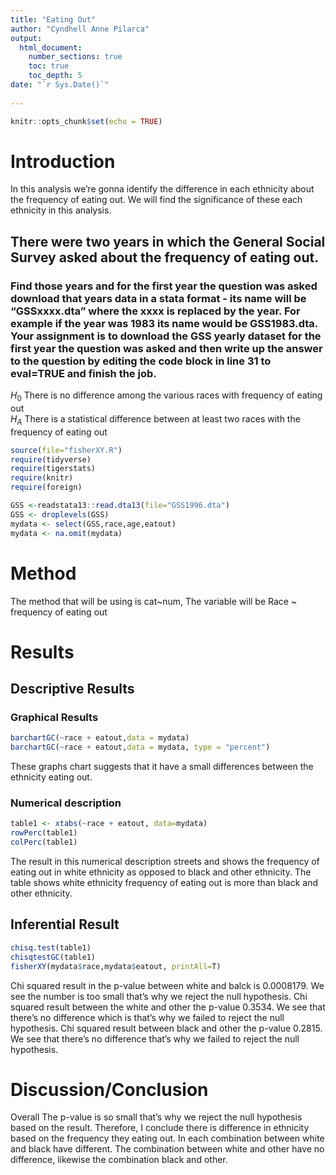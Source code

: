```yaml
---
title: "Eating Out"
author: "Cyndhell Anne Pilarca"
output: 
  html_document:
    number_sections: true
    toc: true
    toc_depth: 5
date: "`r Sys.Date()`"    
    
---
```


```r
knitr::opts_chunk$set(echo = TRUE)
```

# Introduction


In this analysis we're gonna identify the difference in each ethnicity about the frequency of eating out. We will find the significance of these each ethnicity in this analysis.


## There were two years in which the General Social Survey asked about the frequency of eating out.
### Find those years and for the first year the question was asked download that years data in a stata format - its name will be "GSSxxxx.dta" where the xxxx is replaced by the year.  For example if the year was 1983 its name would be GSS1983.dta. Your assignment is to download the GSS yearly dataset for the first year the question was asked and then  write up the answer to the question by editing the  code block in line 31 to eval=TRUE and finish the job. 

$H_0$ There is no difference among the various races with frequency of eating out  
$H_A$ There is a statistical difference between at least two races with the frequency of eating out  


```r
source(file="fisherXY.R")
require(tidyverse)
require(tigerstats)
require(knitr)
require(foreign)
```
```r
GSS <-readstata13::read.dta13(file="GSS1996.dta")
GSS <- droplevels(GSS)
mydata <- select(GSS,race,age,eatout)
mydata <- na.omit(mydata)
```


# Method

The method that will be using is cat~num, The variable will be Race ~ frequency of eating out

# Results


## Descriptive Results


### Graphical Results
```r
barchartGC(~race + eatout,data = mydata)
barchartGC(~race + eatout,data = mydata, type = "percent")
```

These graphs chart suggests that it have a small differences between the ethnicity eating out. 


### Numerical description

```r
table1 <- xtabs(~race + eatout, data=mydata)
rowPerc(table1)
colPerc(table1)
```
The result in this numerical description streets and shows the frequency of eating out in white ethnicity as opposed to black and other ethnicity. The table shows white ethnicity frequency of eating out is more than black and other ethnicity.


## Inferential Result

```r
chisq.test(table1)
chisqtestGC(table1)
fisherXY(mydata$race,mydata$eatout, printAll=T)
```

Chi squared result in the p-value between white and balck is 0.0008179. We see the number is too small that's why we reject the null hypothesis. Chi squared result between the white and other the p-value 0.3534. We see that there's no difference which is that's why we failed to reject the null hypothesis. Chi squared result between black and other the p-value 0.2815. We see that there's no difference that's why we failed to reject the null hypothesis.

# Discussion/Conclusion 

Overall The p-value is so small that's why we reject the null hypothesis based on the result. Therefore, I conclude there is difference in ethnicity based on the frequency they eating out. In each combination between white and black have different. The combination between white and other have no difference, likewise the combination black and other.





